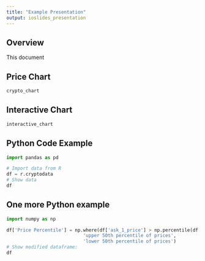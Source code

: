 ```yaml
---
title: "Example Presentation"
output: ioslides_presentation
---
```


## Overview

This document 

## Price Chart

```r
crypto_chart
```


## Interactive Chart

```r
interactive_chart
```

## Python Code Example

```python
import pandas as pd

# Import data from R
df = r.cryptodata
# Show data
df
```

## One more Python example

```python
import numpy as np

df['Price Percentile'] = np.where(df['ask_1_price'] > np.percentile(df['ask_1_price'], 50),
                            'upper 50th percentile of prices', 
                            'lower 50th percentile of prices')
# Show modified dataframe:
df
```


